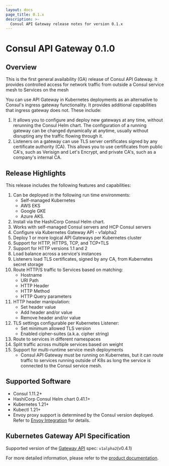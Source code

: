 ```yaml
---
layout: docs
page_title: 0.1.x
description: >-
  Consul API Gateway release notes for version 0.1.x
---
```



# Consul API Gateway 0.1.0

## Overview

This is the first general availability (GA) release of Consul API Gateway. It
provides controlled access for network traffic from outside a Consul service
mesh to Services on the mesh

You can use API Gateway in Kubernetes deployments as an alternative to Consul's ingress
gateway functionality. It provides additional capabilities that ingress gateway does not. These include:

1. It allows you to configure and deploy new gateways at any time, without
   rerunning the Consul Helm chart. The configuration of a running gateway can
   be changed dynamically at anytime, usually without disrupting any the
   traffic flowing through it.
1. Listeners on a gateway can use TLS server certificates signed by any
   certificate authority (CA). This allows you to use certificates from public
   CA's, such as Verisign and Let's Encrypt, and private CA's, such as a company's
   internal CA.

## Release Highlights

This release includes the following features and capabilities:

1. Can be deployed in the following run time environments:
   - Self-managed Kubernetes
   - AWS EKS
   - Google GKE
   - Azure AKS.
1. Install via the  HashiCorp Consul Helm chart.
1. Works with self-managed Consul servers and HCP Consul servers
1. Configure via Kubernetes Gateway API - v1alpha2
1. Deploy 1 or more logical API Gateways per Kubernetes cluster
1. Support for HTTP, HTTPS, TCP, and TCP+TLS
1. Support for HTTP versions 1.1 and 2
1. Load balance across a service's instances
1. Listeners load TLS certificates, signed by any CA, from Kubernetes secret storage
1. Route HTTP/S traffic to Services based on matching:
   - Hostname
   - URI Path
   - HTTP Header
   - HTTP Method
   - HTTP Query parameters
1. HTTP header manipulation:
   - Set header value
   - Add header and/or value
   - Remove header and/or value
1. TLS settings configurable per Kubernetes Listener:
   - Set minimum allowed TLS version
   - Enabled cipher-suites (a.k.a. cipher string)
1. Route to services in different namespaces
1. Split traffic across multiple services based on weight
1. Support for multi-runtime service mesh deployments
   - Consul API Gateway must be running on Kubernetes, but it can route
     traffic to services running outside of K8s as long the service is connected to the Consul service mesh.

## Supported Software

- Consul 1.11.2+
- HashiCorp Consul Helm chart 0.41.1+
- Kubernetes 1.21+
- Kubectl 1.21+
- Envoy proxy support is determined by the Consul version deployed. Refer to [Envoy Integration](/consul/docs/reference/proxy/envoy) for details.

## Kubernetes Gateway API Specification

Supported version of the [Gateway API](https://gateway-api.sigs.k8s.io/) spec: `v1alpha2`(v0.4.1)

For more detailed information, please refer to the [product documentation](/consul/docs/api-gateway).

